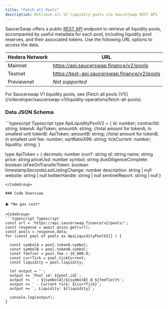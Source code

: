 ```yaml
---
title: "Fetch all Pools"
description: Retrieve all V2 liquidity pools via SaucerSwap REST API
---
```


SaucerSwap offers a public [REST API](/v/developer/rest-api) endpoint to retrieve all liquidity pools, accompanied by useful metadata for each pool, including liquidity pool reserves, and their associated tokens. Use the following URL options to access the data.

| Hedera Network | URL                                                                                            |
| -------------- | -------------------------------------------- |
| Mainnet        | https://api.saucerswap.finance/v2/pools      |
| Testnet        | https://test-api.saucerswap.finance/v2/pools |
| Previewnet     | *Not supported*                              |

<Note>
For Saucerswap V1 liquidity pools, see [Fetch all pools (V1)](/v/developer/saucerswap-v1/liquidity-operations/fetch-all-pools).
</Note>

### Data JSON Schema

<CodeGroup>
  ```typescript Typescript
  type ApiLiquidityPoolV2 = {
    id: number;
    contractId: string;
    tokenA: ApiToken;
    amountA: string; //total amount for tokenA, in smallest unit
    tokenB: ApiToken;
    amountB: string; //total amount for tokenB, in smallest unit
    fee: number;
    sqrtRatioX96: string;
    tickCurrent: number;
    liquidity: string;
  }

  type ApiToken = {
    decimals: number
    icon?: string
    id: string
    name: string
    price: string
    priceUsd: number
    symbol: string
    dueDiligenceComplete: boolean
    isFeeOnTransferToken: boolean
    timestampSecondsLastListingChange: number
    description: string | null
    website: string | null
    twitterHandle: string | null
    sentinelReport: string | null
  }
  ```
</CodeGroup>

### Code Overview

⛽ *No gas cost*

<CodeGroup>
  ```typescript Typescript
  const url = 'https://api.saucerswap.finance/v2/pools/';  
  const response = await axios.get(url);
  const pools = response.data;
  for (const pool of pools as ApiLiquidityPoolV2[] ) {

    const symbolA = pool.tokenA.symbol;
    const symbolB = pool.tokenB.symbol;
    const feeTier = pool.fee / 10_000.0;
    const currTick = pool.tickCurrent;
    const liquidity = pool.liquidity;

    let output = '';
    output += `Pool id: ${pool.id}`;
    output += ` - ${symbolA}/${symbolB} @ ${feeTier}%`;
    output += ` - Current tick: ${currTick}`;
    output += `, Liquidity: ${liquidity}`;

    console.log(output);
  }
  ```
</CodeGroup>